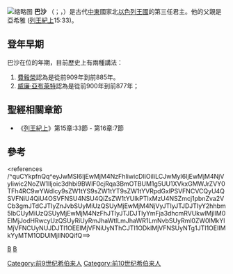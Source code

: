 [[File:Baasha_of_Israel.png|缩略图]]
'''巴沙''' （{{lang-he|בעשא}}；{{lang|en|Baasha}}，{{bd||？|前885年|catIdx=巴沙}}）是古代[[中東|中東]]國家北[[以色列王國|以色列王國]]的第三任君主。他的父親是亞希雅 ([[列王紀上|列王紀上]]15:33)。

== 登年早期 ==

巴沙在位的年期，目前歷史上有兩種講法：
# [[費毅榮|費毅榮]]認為是從前909年到前885年。
# [[威廉·亞布萊特|威廉·亞布萊特]]認為是從前900年到前877年；

== 聖經相關章節 ==
* 《[[列王紀上|列王紀上]]》第15章:33節 - 第16章:7節

== 參考 ==
<references /^quCYkpfnQq^eyJwMSI6IjEwMjM4NzFhIiwicDIiOiIiLCJwMyI6IjEwMjM4NjVyIiwic2NoZW1lIjoic3dhbi9BWlF0cjRqa3BmOTBUM1g5UU1XVkxGMWJrZVY0TFh4RC9wYWdlcy9sZW1tYS9sZW1tYT9sZW1tYVRpdGxlPSVFNCVCQyU4QSVFNiU4QiU4OSVFNSU4NSU4QiZsZW1tYUlkPTIxMzU4NSZmcj1pbnZva2VCb3gmJTdCJTIyZnJvbSUyMiUzQSUyMjEwMjM4NjVyJTIyJTJDJTIyY2hhbm5lbCUyMiUzQSUyMjEwMjM4NzFhJTIyJTJDJTIyYmFja3dhcmRVUkwlMjIlM0ElMjJodHRwcyUzQSUyRiUyRmJhaWtlLmJhaWR1LmNvbSUyRml0ZW0lMkYlMjVFNCUyNUJDJTI1OEElMjVFNiUyNThCJTI1ODklMjVFNSUyNTg1JTI1OEIlMkYyMTM1ODUlMjIlN0QifQ==>

{{leader|[[拿答|拿答]]|[[以色列王國|以色列國王]]|子[[以拉|以拉]]}}

{{古以色列国王}}
{{西亚人物小作品}}

[[category:聖經人物|B]]
[[category:以色列君王|B]]
[[Category:前9世纪希伯来人|Category:前9世纪希伯来人]]
[[Category:前10世纪希伯来人|Category:前10世纪希伯来人]]